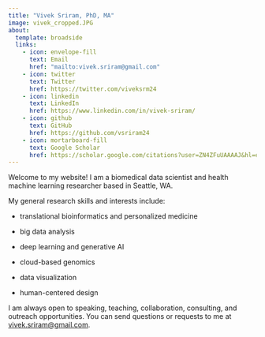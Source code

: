 ```yaml
---
title: "Vivek Sriram, PhD, MA"
image: vivek_cropped.JPG
about:
  template: broadside
  links: 
    - icon: envelope-fill
      text: Email
      href: "mailto:vivek.sriram@gmail.com"
    - icon: twitter
      text: Twitter
      href: https://twitter.com/viveksrm24
    - icon: linkedin
      text: LinkedIn
      href: https://www.linkedin.com/in/vivek-sriram/
    - icon: github
      text: GitHub
      href: https://github.com/vsriram24
    - icon: mortarboard-fill
      text: Google Scholar
      href: https://scholar.google.com/citations?user=ZN4ZFuUAAAAJ&hl=en
---
```


Welcome to my website! I am a biomedical data scientist and health machine learning researcher based in Seattle, WA.

My general research skills and interests include:

-   translational bioinformatics and personalized medicine

-   big data analysis

-   deep learning and generative AI

-   cloud-based genomics

-   data visualization

-   human-centered design

I am always open to speaking, teaching, collaboration, consulting, and outreach opportunities. You can send questions or requests to me at [vivek.sriram\@gmail.com](mailto:vivek.sriram@gmail.com).
